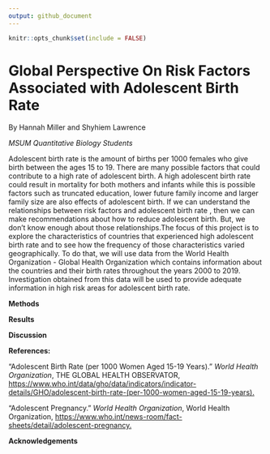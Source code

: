 ```yaml
---
output: github_document
---
```


```r
knitr::opts_chunk$set(include = FALSE)
```

# **Global Perspective On Risk Factors Associated with Adolescent Birth Rate**

By Hannah Miller and Shyhiem Lawrence

*MSUM Quantitative Biology Students*

Adolescent birth rate is the amount of births per 1000 females who give birth between the ages 15 to 19. There are many possible factors that could contribute to a high rate of adolescent birth. A high adolescent birth rate could result in mortality for both mothers and infants while this is possible factors such as truncated education, lower future family income and larger family size are also effects of adolescent birth. If we can understand the relationships between risk factors and adolescent birth rate , then we can make recommendations about how to reduce adolescent birth. But, we don't know enough about those relationships.The focus of this project is to explore the characteristics of countries that experienced high adolescent birth rate and to see how the frequency of those characteristics varied geographically. To do that, we will use data from the World Health Organization - Global Health Organization which contains information about the countries and their birth rates throughout the years 2000 to 2019. Investigation obtained from this data will be used to provide adequate information in high risk areas for adolescent birth rate.

**Methods**

**Results**

**Discussion**

**References:**

"Adolescent Birth Rate (per 1000 Women Aged 15-19 Years)." *World Health Organization*, THE GLOBAL HEALTH OBSERVATOR, <https://www.who.int/data/gho/data/indicators/indicator-details/GHO/adolescent-birth-rate-(per-1000-women-aged-15-19-years).>

"Adolescent Pregnancy." *World Health Organization*, World Health Organization, <https://www.who.int/news-room/fact-sheets/detail/adolescent-pregnancy.>

**Acknowledgements**

## 
